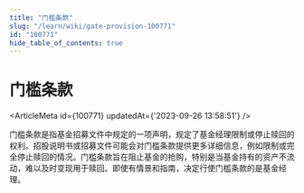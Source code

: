 ```yaml
---
title: "门槛条款"
slug: "/learn/wiki/gate-provision-100771"
id: "100771"
hide_table_of_contents: true
---
```



# 门槛条款

<ArticleMeta id={100771} updatedAt={'2023-09-26 13:58:51'} />
<div className='border-solid border-b border-t-0 my-4 border-[var(--ifm-color-gray-300)]' />

门槛条款是指基金招募文件中规定的一项声明，规定了基金经理限制或停止赎回的权利。招股说明书或招募文件可能会对门槛条款提供更多详细信息，例如限制或完全停止赎回的情况。门槛条款旨在阻止基金的抢购，特别是当基金持有的资产不流动，难以及时变现用于赎回。即使有情景和指南，决定行使门槛条款的是基金经理。
